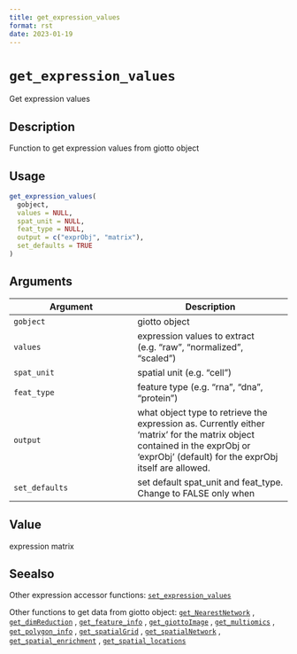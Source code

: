 ```yaml
--- 
title: get_expression_values 
format: rst 
date: 2023-01-19 
--- 
```

# `get_expression_values`

Get expression values


## Description

Function to get expression values from giotto object


## Usage

```r
get_expression_values(
  gobject,
  values = NULL,
  spat_unit = NULL,
  feat_type = NULL,
  output = c("exprObj", "matrix"),
  set_defaults = TRUE
)
```


## Arguments

Argument      |Description
------------- |----------------
`gobject`     |     giotto object
`values`     |     expression values to extract (e.g. "raw", "normalized", "scaled")
`spat_unit`     |     spatial unit (e.g. "cell")
`feat_type`     |     feature type (e.g. "rna", "dna", "protein")
`output`     |     what object type to retrieve the expression as. Currently either 'matrix' for the matrix object contained in the exprObj or 'exprObj' (default) for the exprObj itself are allowed.
`set_defaults`     |     set default spat_unit and feat_type. Change to FALSE only when


## Value

expression matrix


## Seealso

Other expression accessor functions:
 [`set_expression_values`](#setexpressionvalues) 
 
 Other functions to get data from giotto object:
 [`get_NearestNetwork`](#getnearestnetwork) ,
 [`get_dimReduction`](#getdimreduction) ,
 [`get_feature_info`](#getfeatureinfo) ,
 [`get_giottoImage`](#getgiottoimage) ,
 [`get_multiomics`](#getmultiomics) ,
 [`get_polygon_info`](#getpolygoninfo) ,
 [`get_spatialGrid`](#getspatialgrid) ,
 [`get_spatialNetwork`](#getspatialnetwork) ,
 [`get_spatial_enrichment`](#getspatialenrichment) ,
 [`get_spatial_locations`](#getspatiallocations)


